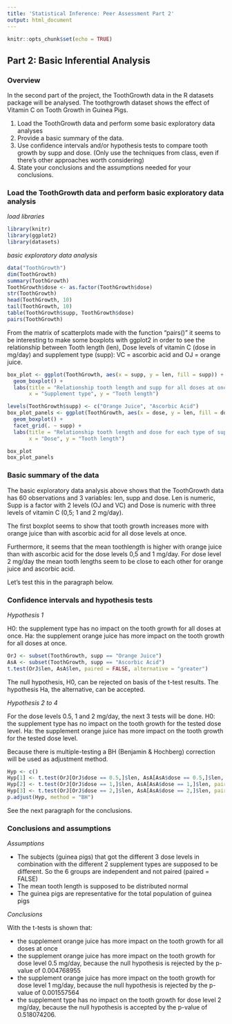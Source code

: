 ---
title: 'Statistical Inference: Peer Assessment Part 2'
output: html_document
---

```{r setup, include=FALSE}
knitr::opts_chunk$set(echo = TRUE)
```

## Part 2: Basic Inferential Analysis

### Overview

In the second part of the project, the ToothGrowth data in the R datasets package will be analysed.
The toothgrowth dataset shows the effect of Vitamin C on Tooth Growth in Guinea Pigs.

1. Load the ToothGrowth data and perform some basic exploratory data analyses
2. Provide a basic summary of the data.
3. Use confidence intervals and/or hypothesis tests to compare tooth growth by supp and dose. (Only use the techniques from class, even if there's other approaches worth considering)
4. State your conclusions and the assumptions needed for your conclusions.


### Load the ToothGrowth data and perform basic exploratory data analysis

*load libraries*
```{r libraries}
library(knitr)
library(ggplot2)
library(datasets)
```

*basic exploratory data analysis*

```{r tables}
data("ToothGrowth")
dim(ToothGrowth)
summary(ToothGrowth)
ToothGrowth$dose <- as.factor(ToothGrowth$dose)
str(ToothGrowth)
head(ToothGrowth, 10)
tail(ToothGrowth, 10)
table(ToothGrowth$supp, ToothGrowth$dose)
pairs(ToothGrowth)
```

From the matrix of scatterplots made with the function "pairs()" it seems to be interesting to make some boxplots with ggplot2 in order to see the relationship between Tooth length (len), Dose levels of vitamin C (dose in mg/day) and supplement type (supp): VC = ascorbic acid and OJ = orange juice.

```{r boxplots}
box_plot <- ggplot(ToothGrowth, aes(x = supp, y = len, fill = supp)) +
  geom_boxplot() +
  labs(title = "Relationship tooth length and supp for all doses at once",
       x = "Supplement type", y = "Tooth length")

levels(ToothGrowth$supp) <- c("Orange Juice", "Ascorbic Acid")
box_plot_panels <- ggplot(ToothGrowth, aes(x = dose, y = len, fill = dose)) +
  geom_boxplot() +
  facet_grid(. ~ supp) +
  labs(title = "Relationship tooth length and dose for each type of supplement",
       x = "Dose", y = "Tooth length")

box_plot
box_plot_panels
```

### Basic summary of the data

The basic exploratory data analysis above shows that the ToothGrowth data has 60 observations and 3 variables: len, supp and dose. Len is numeric, Supp is a factor with 2 levels (OJ and VC) and Dose is numeric with three levels of vitamin C (0,5; 1 and 2 mg/day). 

The first boxplot seems to show that tooth growth increases more with orange juice than with ascorbic acid for all dose levels at once. 

Furthermore, it seems that the mean toothlength is higher with orange juice than with ascorbic acid for the dose levels 0,5 and 1 mg/day. For dose level 2 mg/day the mean tooth lengths seem to be close to each other for orange juice and ascorbic acid.

Let's test this in the paragraph below.


### Confidence intervals and hypothesis tests

*Hypothesis 1*

H0: the supplement type has no impact on the tooth growth for all doses at once.
Ha: the supplement orange juice has more impact on the tooth growth for all doses at once.

```{r hyp 1}
OrJ <- subset(ToothGrowth, supp == "Orange Juice")
AsA <- subset(ToothGrowth, supp == "Ascorbic Acid")
t.test(OrJ$len, AsA$len, paired = FALSE, alternative = "greater")
```
The null hypothesis, H0, can be rejected on basis of the t-test results. The hypothesis Ha, the alternative, can be accepted.

*Hypothesis 2 to 4*

For the dose levels 0.5, 1 and 2 mg/day, the next 3 tests will be done.
H0: the supplement type has no impact on the tooth growth for the tested dose level.
Ha: the supplement orange juice has more impact on the tooth growth for the tested dose level.

Because there is multiple-testing a BH (Benjamin & Hochberg) correction will be used as adjustment method.

```{r hyp different doses}
Hyp <- c()
Hyp[1] <- t.test(OrJ[OrJ$dose == 0.5,]$len, AsA[AsA$dose == 0.5,]$len, paired = FALSE, alternative = "greater")$p.value
Hyp[2] <- t.test(OrJ[OrJ$dose == 1,]$len, AsA[AsA$dose == 1,]$len, paired = FALSE, alternative = "greater")$p.value
Hyp[3] <- t.test(OrJ[OrJ$dose == 2,]$len, AsA[AsA$dose == 2,]$len, paired = FALSE, alternative = "greater")$p.value
p.adjust(Hyp, method = "BH")
```
See the next paragraph for the conclusions.


### Conclusions and assumptions

*Assumptions*

+ The subjects (guinea pigs) that got the different 3 dose levels in combination with the different 2 supplement types are supposed to be different. So the 6 groups are independent and not paired (paired = FALSE)
+ The mean tooth length is supposed to be distributed normal
+ The guinea pigs are representative for the total population of guinea pigs


*Conclusions*

With the t-tests is shown that:

+ the supplement orange juice has more impact on the tooth growth for all doses at once
+ the supplement orange juice has more impact on the tooth growth for dose level 0.5 mg/day, because the null hypothesis is rejected by the p-value of 0.004768955
+ the supplement orange juice has more impact on the tooth growth for dose level 1 mg/day, because the null hypothesis is rejected by the p-value of 0.001557564
+ the supplement type has no impact on the tooth growth for dose level 2 mg/day, because the null hypothesis is accepted by the p-value of 0.518074206.




